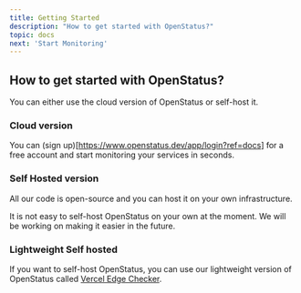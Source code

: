 ```yaml
---
title: Getting Started
description: "How to get started with OpenStatus?"
topic: docs
next: 'Start Monitoring'
---
```




## How to get started with OpenStatus?

You can either use the cloud version of OpenStatus or self-host it.


### Cloud version

You can (sign up)[https://www.openstatus.dev/app/login?ref=docs] for a free account and start monitoring your services in seconds.

### Self Hosted version

All our code is open-source and you can host it on your own infrastructure.

<Aside>
    It is not easy to self-host OpenStatus on your own at the moment. We will be working on making it easier in the future.
</Aside>

###  Lightweight Self hosted

If you want to self-host OpenStatus, you can use our lightweight version of OpenStatus called [Vercel Edge Checker](https://github.com/openstatusHQ/vercel-edge-ping).